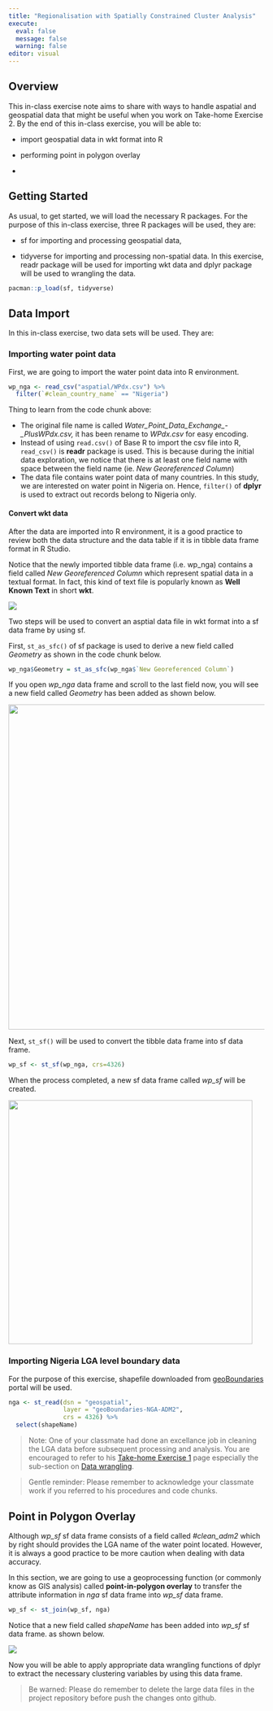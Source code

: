 ```yaml
---
title: "Regionalisation with Spatially Constrained Cluster Analysis"
execute: 
  eval: false
  message: false
  warning: false
editor: visual
---
```


## Overview

This in-class exercise note aims to share with ways to handle aspatial and geospatial data that might be useful when you work on Take-home Exercise 2. By the end of this in-class exercise, you will be able to:

-   import geospatial data in wkt format into R

-   performing point in polygon overlay

-   

## Getting Started

As usual, to get started, we will load the necessary R packages. For the purpose of this in-class exercise, three R packages will be used, they are:

-   sf for importing and processing geospatial data,

-   tidyverse for importing and processing non-spatial data. In this exercise, readr package will be used for importing wkt data and dplyr package will be used to wrangling the data.

```r
pacman::p_load(sf, tidyverse)
```

## Data Import

In this in-class exercise, two data sets will be used. They are:

### Importing water point data

First, we are going to import the water point data into R environment.

```r
wp_nga <- read_csv("aspatial/WPdx.csv") %>%
  filter(`#clean_country_name` == "Nigeria")
```

Thing to learn from the code chunk above:

-   The original file name is called *Water_Point_Data_Exchange\_-\_PlusWPdx.csv,* it has been rename to *WPdx.csv* for easy encoding.
-   Instead of using `read.csv()` of Base R to import the csv file into R, `read_csv()` is **readr** package is used. This is because during the initial data exploration, we notice that there is at least one field name with space between the field name (ie. *New Georeferenced Column*)
-   The data file contains water point data of many countries. In this study, we are interested on water point in Nigeria on. Hence, `filter()` of **dplyr** is used to extract out records belong to Nigeria only.

#### Convert wkt data

After the data are imported into R environment, it is a good practice to review both the data structure and the data table if it is in tibble data frame format in R Studio.

Notice that the newly imported tibble data frame (i.e. wp_nga) contains a field called *New Georeferenced Column* which represent spatial data in a textual format. In fact, this kind of text file is popularly known as **Well Known Text** in short **wkt**.

![](img/image1.jpg)

Two steps will be used to convert an asptial data file in wkt format into a sf data frame by using sf.

First, `st_as_sfc()` of sf package is used to derive a new field called *Geometry* as shown in the code chunk below.

```r
wp_nga$Geometry = st_as_sfc(wp_nga$`New Georeferenced Column`)
```

If you open *wp_nga* data frame and scroll to the last field now, you will see a new field called *Geometry* has been added as shown below.

![](img/image2.jpg){width="640"}

Next, `st_sf()` will be used to convert the tibble data frame into sf data frame.

```r
wp_sf <- st_sf(wp_nga, crs=4326) 
```

When the process completed, a new sf data frame called *wp_sf* will be created.

![](img/image3.jpg){width="480"}

### Importing Nigeria LGA level boundary data

For the purpose of this exercise, shapefile downloaded from [geoBoundaries](https://www.geoboundaries.org/) portal will be used.

```r
nga <- st_read(dsn = "geospatial",
               layer = "geoBoundaries-NGA-ADM2",
               crs = 4326) %>%
  select(shapeName)
```

> Note: One of your classmate had done an excellance job in cleaning the LGA data before subsequent processing and analysis. You are encouraged to refer to his [Take-home Exercise 1](https://jordan-isss624-geospatial.netlify.app/posts/geo/geospatial_exercise/#visualising-of-distribution-using-ggplot) page especially the sub-section on [Data wrangling](https://jordan-isss624-geospatial.netlify.app/posts/geo/geospatial_exercise/#data-wrangling).

> Gentle reminder: Please remember to acknowledge your classmate work if you referred to his procedures and code chunks.

## Point in Polygon Overlay

Although *wp_sf* sf data frame consists of a field called *#clean_adm2* which by right should provides the LGA name of the water point located. However, it is always a good practice to be more caution when dealing with data accuracy.

In this section, we are going to use a geoprocessing function (or commonly know as GIS analysis) called **point-in-polygon overlay** to transfer the attribute information in *nga* sf data frame into *wp_sf* data frame.

```r
wp_sf <- st_join(wp_sf, nga)
```

Notice that a new field called *shapeName* has been added into *wp_sf* sf data frame. as shown below.

![](img/image4.jpg)

Now you will be able to apply appropriate data wrangling functions of dplyr to extract the necessary clustering variables by using this data frame.

>Be warned: Please do remember to delete the large data files in the project repository before push the changes onto github.
